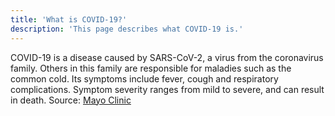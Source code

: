 ```yaml
---
title: 'What is COVID-19?'
description: 'This page describes what COVID-19 is.'
---
```


COVID-19 is a disease caused by SARS-CoV-2, a virus from the coronavirus family. Others in this family are responsible for maladies such as the common cold. Its symptoms include fever, cough and respiratory complications. Symptom severity ranges from mild to severe, and can result in death. 
Source: [Mayo Clinic](https://www.mayoclinic.org/diseases-conditions/coronavirus/symptoms-causes/syc-20479963)

